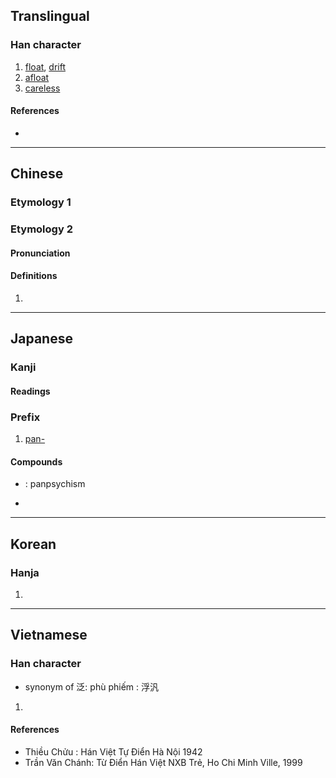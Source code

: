 {{also|泛}}
{{character info/new}}
==Translingual==

===Han character===
{{Han char|rn=85|rad=水|as=03|sn=6|four=37110|canj=EHNI|ids=⿰氵凡}}

# [[float]], [[drift]]
# [[afloat]]
# [[careless]]

====References====
* {{Han ref|kx=0604.150|dkj=17120|dj=0998.100|hdz=31553.020|uh=6C4E|ud=27726|bh=A6C6|bd=42694}}

----

==Chinese==
{{zh-forms}}

===Etymology 1===
{{zh-see|泛|v}}

===Etymology 2===

====Pronunciation====
{{zh-pron
|m=fàn
|cat=pn
}}

====Definitions====
{{zh-hanzi}}

# {{surname|lang=zh}}

----

==Japanese==

===Kanji===
{{ja-kanji|grade=|rs=水03}}

====Readings====
{{ja-readings
|goon=ほん
|kanon=はん
|on=ふう, ほう, ぶ
|kun=ただよ-う, ひろ-い
|nanori=ひろし, ひろ, みな
}}

===Prefix===
{{ja-pos|prefix|はん}}

# [[pan-]]

====Compounds====
* {{ja-r|汎心論|はんしんろん}}: panpsychism
* {{ja-r|汎神論|はんしんろん}}

----

==Korean==

===Hanja===
{{ko-hanja|hangeul=[[범]], [[봉]]|eumhun=|rv=beom, bong|mr=pŏm, pong|y=pem, pong}}

# {{defn|lang=ko|sort=水03}}

----

==Vietnamese==

===Han character===
{{vi-hantu|[[phiếm]]|rs=水03}}

* synonym of 泛: phù phiếm : 浮汎

# {{defn|lang=vi|sort=水03}}

====References====
* Thiều Chửu : Hán Việt Tự Điển Hà Nội 1942
* Trần Văn Chánh: Từ Điển Hán Việt NXB Trẻ, Ho Chi Minh Ville, 1999